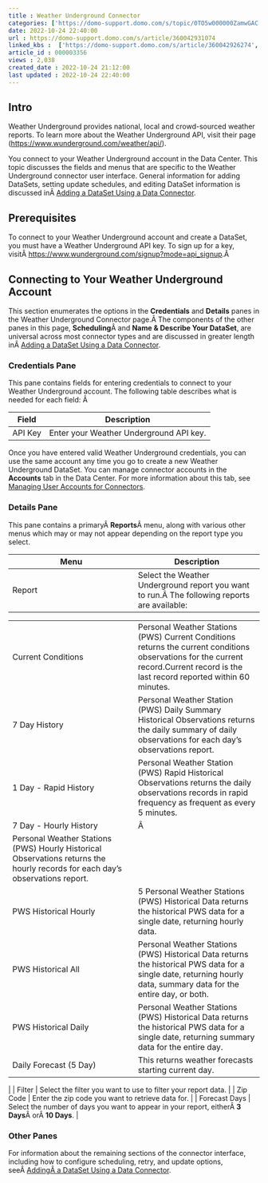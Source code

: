 ```yaml
---
title : Weather Underground Connector
categories: ['https://domo-support.domo.com/s/topic/0TO5w000000ZamwGAC']
date: 2022-10-24 22:40:00
url : https://domo-support.domo.com/s/article/360042931074
linked_kbs :  ['https://domo-support.domo.com/s/article/360042926274', 'https://domo-support.domo.com/s/knowledge-base', 'https://domo-support.domo.com/s/article/360042925494', 'https://domo-support.domo.com/s/article/360043429953', 'https://domo-support.domo.com/s/article/360042931074', 'https://domo-support.domo.com/s/article/360042926054', 'https://domo-support.domo.com/s/article/360043429933', 'https://domo-support.domo.com/s/article/360043429693', 'https://domo-support.domo.com/s/topic/0TO5w000000ZamwGAC', 'https://domo-support.domo.com/s/article/360043429913']
article_id : 000003356
views : 2,038
created_date : 2022-10-24 21:12:00
last updated : 2022-10-24 22:40:00
---
```




Intro
-----


Weather Underground provides national, local and crowd-sourced weather reports. To learn more about the Weather Underground API, visit their page ([https://www.wunderground.com/weather/api/](https://www.wunderground.com/weather/api/ "https://www.wunderground.com/weather/api/")).


You connect to your Weather Underground account in the Data Center. This topic discusses the fields and menus that are specific to the Weather Underground connector user interface. General information for adding DataSets, setting update schedules, and editing DataSet information is discussed inÂ [Adding a DataSet Using a Data Connector](..\adding_a_dataset_using_a_connector\index.html "Adding a DataSet Using a Data Connector").


Prerequisites
-------------


To connect to your Weather Underground account and create a DataSet, you must have a Weather Underground API key. To sign up for a key, visitÂ [https://www.wunderground.com/signup?mode=api\_signup](https://www.wunderground.com/signup?mode=api_signup "https://www.wunderground.com/signup?mode=api_signup").Â 


Connecting to Your Weather Underground Account
----------------------------------------------


This section enumerates the options in the **Credentials** and **Details** panes in the Weather Underground Connector page.Â The components of the other panes in this page, **Scheduling**Â and **Name & Describe Your DataSet**, are universal across most connector types and are discussed in greater length inÂ [Adding a DataSet Using a Data Connector](..\adding_a_dataset_using_a_connector\index.html "Adding a DataSet Using a Data Connector").


### Credentials Pane


This pane contains fields for entering credentials to connect to your Weather Underground account. The following table describes what is needed for each field: Â 




| Field | Description |
| --- | --- |
| API Key | Enter your Weather Underground API key. |


Once you have entered valid Weather Underground credentials, you can use the same account any time you go to create a new Weather Underground DataSet. You can manage connector accounts in the **Accounts** tab in the Data Center. For more information about this tab, see [Managing User Accounts for Connectors](..\managing_user_accounts_for_connectors\index.html "Managing User Accounts for Connectors").


### Details Pane


This pane contains a primaryÂ **Reports**Â menu, along with various other menus which may or may not appear depending on the report type you select.




| Menu | Description |
| --- | --- |
| Report | Select the Weather Underground report you want to run.Â The following reports are available:

|  |  |
| --- | --- |
| Current Conditions | Personal Weather Stations (PWS) Current Conditions returns the current conditions observations for the current record.Current record is the last record reported within 60 minutes. |
| 7 Day History | Personal Weather Station (PWS) Daily Summary Historical Observations returns the daily summary of daily observations for each day's observations report. |
| 1 Day - Rapid History | Personal Weather Station (PWS) Rapid Historical Observations returns the daily observations records in rapid frequency as frequent as every 5 minutes. |
| 7 Day - Hourly History | Â 
Personal Weather Stations (PWS) Hourly Historical Observations returns the hourly records for each day's observations report. |
| PWS Historical Hourly | 5 Personal Weather Stations (PWS) Historical Data returns the historical PWS data for a single date, returning hourly data. |
| PWS Historical All | Personal Weather Stations (PWS) Historical Data returns the historical PWS data for a single date, returning hourly data, summary data for the entire day, or both. |
| PWS Historical Daily | Personal Weather Stations (PWS) Historical Data returns the historical PWS data for a single date, returning summary data for the entire day. |
| Daily Forecast (5 Day) | This returns weather forecasts starting current day. |

 |
| Filter | Select the filter you want to use to filter your report data. |
| Zip Code | Enter the zip code you want to retrieve data for. |
| Forecast Days | Select the number of days you want to appear in your report, eitherÂ **3 Days**Â orÂ **10 Days**. |


### Other Panes


For information about the remaining sections of the connector interface, including how to configure scheduling, retry, and update options, seeÂ [AddingÂ a DataSet Using a Data Connector](..\adding_a_dataset_using_a_connector\index.html "Adding a DataSet Using a Data Connector").